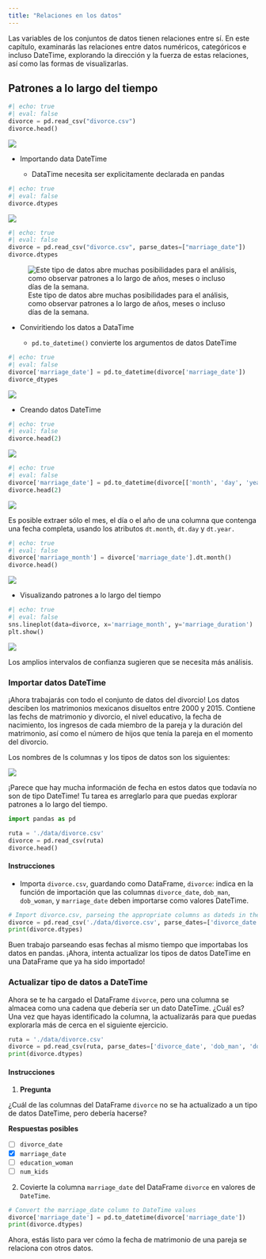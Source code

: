 ```yaml
---
title: "Relaciones en los datos"
---
```


Las variables de los conjuntos de datos tienen relaciones entre sí. En este capítulo, examinarás las relaciones entre datos numéricos, categóricos e incluso DateTime, explorando la dirección y la fuerza de estas relaciones, así como las formas de visualizarlas.

## Patrones a lo largo del tiempo

```python
#| echo: true
#| eval: false
divorce = pd.read_csv("divorce.csv")
divorce.head()
```

![](images/paste-53.png)

-   Importando data DateTime

    -   DataTime necesita ser explicitamente declarada en pandas

```python
#| echo: true
#| eval: false
divorce.dtypes
```

![](images/paste-54.png)

```python
#| echo: true
#| eval: false
divorce = pd.read_csv("divorce.csv", parse_dates=["marriage_date"])
divorce.dtypes
```

![Este tipo de datos abre muchas posibilidades para el análisis, como observar patrones a lo largo de años, meses o incluso días de la semana.](images/paste-55.png)

-   Conviritiendo los datos a DataTime

    -   `pd.to_datetime()` convierte los argumentos de datos DateTime

```python
#| echo: true
#| eval: false
divorce['marriage_date'] = pd.to_datetime(divorce['marriage_date'])
divorce_dtypes
```

![](images/paste-57.png)

-   Creando datos DateTime

```python
#| echo: true
#| eval: false
divorce.head(2)
```

![](images/paste-58.png)

```python
#| echo: true
#| eval: false
divorce['marriage_date'] = pd.to_datetime(divorce[['month', 'day', 'year']])
divorce.head(2)
```

![](images/paste-59.png)

Es posible extraer sólo el mes, el día o el año de una columna que contenga una fecha completa, usando los atributos `dt.month`, `dt.day` y `dt.year.`

```python
#| echo: true
#| eval: false
divorce['marriage_month'] = divorce['marriage_date'].dt.month()
divorce.head()
```

![](images/paste-60.png)

-   Visualizando patrones a lo largo del tiempo

```python
#| echo: true
#| eval: false
sns.lineplot(data=divorce, x='marriage_month', y='marriage_duration')
plt.show()
```

![](images/paste-61.png)

Los amplios intervalos de confianza sugieren que se necesita más análisis.

### Importar datos DateTime

¡Ahora trabajarás con todo el conjunto de datos del divorcio! Los datos desciben los matrimonios mexicanos disueltos entre 2000 y 2015. Contiene las fechs de matrimonio y divorcio, el nivel educativo, la fecha de nacimiento, los ingresos de cada miembro de la pareja y la duración del matrimonio, así como el número de hijos que tenía la pareja en el momento del divorcio.

Los nombres de ls columnas y los tipos de datos son los siguientes:

![](images/paste-62.png)

¡Parece que hay mucha información de fecha en estos datos que todavía no son de tipo DateTime! Tu tarea es arreglarlo para que puedas explorar patrones a lo largo del tiempo.


```python
import pandas as pd

ruta = './data/divorce.csv'
divorce = pd.read_csv(ruta)
divorce.head()
```

#### Instrucciones

- Importa `divorce.csv`, guardando como DataFrame, `divorce`: indica  en la función de importación que las columnas `divorce_date`, `dob_man`, `dob_woman`, y `marriage_date` deben importarse como valores DateTime.


```python
# Import divorce.csv, parseing the appropriate columns as dateds in the import
divorce = pd.read_csv('./data/divorce.csv', parse_dates=['divorce_date', 'dob_man', 'dob_woman', 'marriage_date'])
print(divorce.dtypes)
```

Buen trabajo parseando esas fechas al mismo tiempo que importabas los datos en pandas. ¡Ahora, intenta actualizar los tipos de datos DateTime en una DataFrame que ya ha sido importado!

### Actualizar tipo de datos a DateTime

Ahora se te ha cargado el DataFrame `divorce`, pero una columna se almacea como una cadena que debería ser un dato DateTime. ¿Cuál es?
Una vez que hayas identificado la columna, la actualizarás para que puedas explorarla más de cerca en el siguiente ejercicio.

```python
ruta = './data/divorce.csv'
divorce = pd.read_csv(ruta, parse_dates=['divorce_date', 'dob_man', 'dob_woman'])
print(divorce.dtypes)
```

#### Instrucciones

1. **Pregunta**

¿Cuál de las columnas del DataFrame `divorce` no se ha actualizado a un tipo de datos DateTime, pero debería hacerse?

**Respuestas posibles**

- [ ] `divorce_date`
- [X] `marriage_date`
- [ ] `education_woman`
- [ ] `num_kids`

2. Covierte la columna `marriage_date` del DataFrame `divorce` en valores de `DateTime`.

```python
# Convert the marriage_date column to DateTime values
divorce['marriage_date'] = pd.to_datetime(divorce['marriage_date'])
print(divorce.dtypes)
```
Ahora, estás listo para ver cómo la fecha de matrimonio de una pareja se relaciona con otros datos.